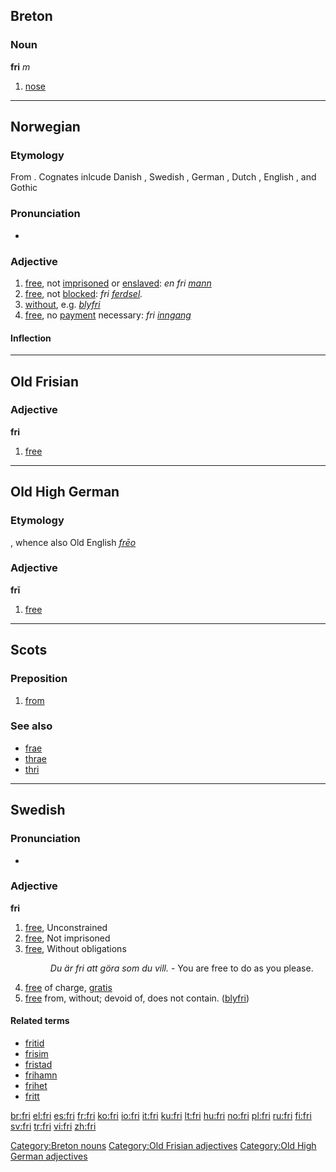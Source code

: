 {{rfc|Norwegian entry should have an independent adverb section}}
==Breton==

===Noun===
'''fri''' ''m''

# [[nose]]

[[Category:Breton nouns]]

----

==Norwegian==

===Etymology===
From {{etyl|gml|no}} {{term|vrī|lang=gml}}. Cognates inlcude Danish {{term|fri|lang=da}}, Swedish {{term|fri|lang=sv}}, German {{term|frei|lang=de}}, Dutch {{term|vrei|lang=nl}}, English {{term|free|lang=en}}, and Gothic {{term|𐍆𐍂𐌴𐌹𐍃|tr=freis|lang=got}}

===Pronunciation===
* {{IPA|/fɾiː/|lang=no}}

===Adjective===
{{infl|no|adjective}}
# [[free]], not [[imprisoned]] or [[enslaved]]: ''en fri [[mann]]''
# [[free]], not [[blocked]]: ''fri [[ferdsel]].''
# [[without]], e.g. ''[[bly]]fri''
# [[free]], no [[payment]] necessary: ''fri [[inngang]]''

====Inflection====
{{no-adj-infl|nb-class=7|nn-class=7}}

----

==Old Frisian==

===Adjective===
'''fri'''

# [[free]]

[[Category:Old Frisian adjectives]]

----

==Old High German==

===Etymology===
{{proto|Germanic|frijaz|lang=goh}}, whence also Old English ''[[frēo]]''

===Adjective===
'''frī'''

# [[free]]

[[Category:Old High German adjectives]]

----

==Scots==

===Preposition===
{{sco-prep}}

# {{South Scots|lang=sco}} [[from]]

===See also===
* [[frae]]
* [[thrae]]
* [[thri]]

----

==Swedish==

===Pronunciation===
* {{audio|Sv-fri.ogg|audio}}

===Adjective===
{{sv-adj-reg|n=fritt}}
'''fri'''

# [[free]], Unconstrained
# [[free]], Not imprisoned
# [[free]], Without obligations
#: ''Du är fri att göra som du vill.'' - You are free to do as you please.
# [[free]] of charge, [[gratis]]
# [[free]] from, without; devoid of, does not contain. ([[blyfri]])

====Related terms====
* [[fritid]]
* [[frisim]]
* [[fristad]]
* [[frihamn]]
* [[frihet]]
* [[fritt#Adverb|fritt]]

<!-- 2 parts of speech in one heading --><!--- which language does this refer to? --->

[[br:fri]]
[[el:fri]]
[[es:fri]]
[[fr:fri]]
[[ko:fri]]
[[io:fri]]
[[it:fri]]
[[ku:fri]]
[[lt:fri]]
[[hu:fri]]
[[no:fri]]
[[pl:fri]]
[[ru:fri]]
[[fi:fri]]
[[sv:fri]]
[[tr:fri]]
[[vi:fri]]
[[zh:fri]]
